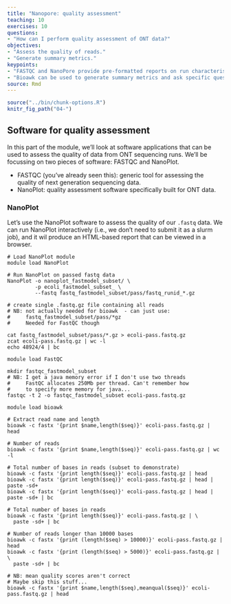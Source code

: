 ```yaml
---
title: "Nanopore: quality assessment"
teaching: 10
exercises: 10
questions:
- "How can I perform quality assessment of ONT data?"
objectives:
- "Assess the quality of reads."
- "Generate summary metrics."
keypoints:
- "FASTQC and NanoPore provide pre-formatted reports on run characteristics and read quality."
- "Bioawk can be used to generate summary metrics and ask specific questions about the read data."
source: Rmd
---
```


```r
source("../bin/chunk-options.R")
knitr_fig_path("04-")
```

## Software for quality assessment

In this part of the module, we'll look at software applications that can be used to assess the quality of data from ONT sequencing runs. We'll be focussing on two pieces of software: FASTQC and NanoPlot.

- FASTQC (you've already seen this): generic tool for assessing the quality of next generation sequencing data.
- NanoPlot: quality assessment software specifically built for ONT data.

### NanoPlot

Let's use the NanoPlot software to assess the quality of our `.fastq` data.  We can run NanoPlot interactively (i.e., we don't need to submit it as a slurm job), and it wil produce an HTML-based report that can be viewed in a browser.


```
# Load NanoPlot module
module load NanoPlot
```
 
```
# Run NanoPlot on passed fastq data
NanoPlot -o nanoplot_fastmodel_subset/ \
         -p ecoli_fastmodel_subset_ \
         --fastq fastq_fastmodel_subset/pass/fastq_runid_*.gz
```

```
# create single .fastq.gz file containing all reads 
# NB: not actually needed for bioawk  - can just use: 
#     fastq_fastmodel_subset/pass/*gz
#     Needed for FastQC though

cat fastq_fastmodel_subset/pass/*.gz > ecoli-pass.fastq.gz
zcat ecoli-pass.fastq.gz | wc -l 
echo 48924/4 | bc
```

```
module load FastQC

mkdir fastqc_fastmodel_subset
# NB: I get a java memory error if I don't use two threads
#     FastQC allocates 250Mb per thread. Can't remember how 
#     to specify more memory for java...
fastqc -t 2 -o fastqc_fastmodel_subset ecoli-pass.fastq.gz
```

```
module load bioawk

# Extract read name and length
bioawk -c fastx '{print $name,length($seq)}' ecoli-pass.fastq.gz | head

# Number of reads
bioawk -c fastx '{print $name,length($seq)}' ecoli-pass.fastq.gz | wc -l

# Total number of bases in reads (subset to demonstrate)
bioawk -c fastx '{print length($seq)}' ecoli-pass.fastq.gz | head 
bioawk -c fastx '{print length($seq)}' ecoli-pass.fastq.gz | head | paste -sd+ 
bioawk -c fastx '{print length($seq)}' ecoli-pass.fastq.gz | head | paste -sd+ | bc

# Total number of bases in reads 
bioawk -c fastx '{print length($seq)}' ecoli-pass.fastq.gz | \
  paste -sd+ | bc
  
# Number of reads longer than 10000 bases
bioawk -c fastx '{print (length($seq) > 10000)}' ecoli-pass.fastq.gz | head
bioawk -c fastx '{print (length($seq) > 5000)}' ecoli-pass.fastq.gz | \
  paste -sd+ | bc

# NB: mean quality scores aren't correct
# Maybe skip this stuff...
bioawk -c fastx '{print $name,length($seq),meanqual($seq)}' ecoli-pass.fastq.gz | head
```

